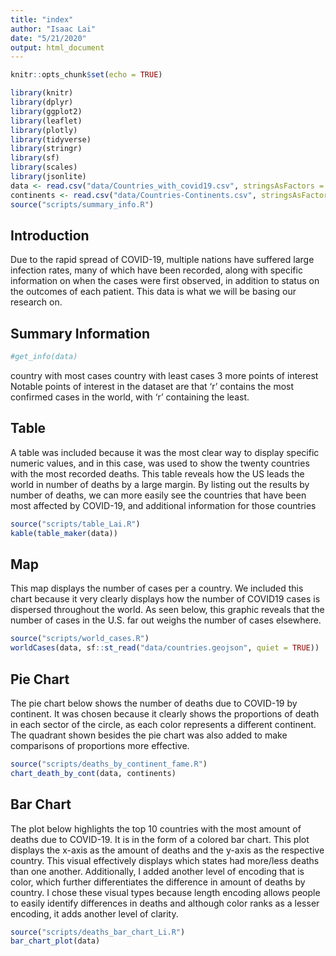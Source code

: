 ```yaml
---
title: "index"
author: "Isaac Lai"
date: "5/21/2020"
output: html_document
---
```


```r
knitr::opts_chunk$set(echo = TRUE)
```

```r
library(knitr)
library(dplyr)
library(ggplot2)
library(leaflet)
library(plotly)
library(tidyverse)
library(stringr)
library(sf)
library(scales)
library(jsonlite)
data <- read.csv("data/Countries_with_covid19.csv", stringsAsFactors = FALSE)
continents <- read.csv("data/Countries-Continents.csv", stringsAsFactors = FALSE)
source("scripts/summary_info.R")
```

## Introduction
Due to the rapid spread of COVID-19, multiple nations have suffered large infection rates, many of which have been recorded, along with specific information on when the cases were first observed, in addition to status on the outcomes of each patient. This data is what we will be basing our research on.

## Summary Information
```r
#get_info(data)
```
country with most cases
country with least cases
3 more points of interest
Notable points of interest in the dataset are that 'r ' contains the most confirmed cases in the world, with 'r ' containing the least. 


## Table
A table was included because it was the most clear way to display specific numeric values, and in this case, was used to show the twenty countries with the most recorded deaths. This table reveals how the US leads the world in number of deaths by a large margin. By listing out the results by number of deaths, we can more easily see the countries that have been most affected by COVID-19, and additional information for those countries
```r
source("scripts/table_Lai.R")
kable(table_maker(data))
```

## Map
This map displays the number of cases per a country. We included this chart because it very clearly displays how the number of COVID19 cases is dispersed throughout the world. As seen below, this graphic reveals that the number of cases in the U.S. far out weighs the number of cases elsewhere.
```r
source("scripts/world_cases.R")
worldCases(data, sf::st_read("data/countries.geojson", quiet = TRUE))
```

## Pie Chart
The pie chart below shows the number of deaths due to COVID-19 by continent. It was chosen because it clearly shows the proportions of death in each sector of the circle, as each color represents a different continent. The quadrant shown besides the pie chart was also added to make comparisons of proportions more effective. 
```r
source("scripts/deaths_by_continent_fame.R")
chart_death_by_cont(data, continents)
```

## Bar Chart

The plot below highlights the top 10 countries with the most amount of deaths due to COVID-19. It is in the form of a colored bar chart. This plot displays the x-axis as the amount of deaths and the y-axis as the respective country. This visual effectively displays which states had more/less deaths than one another. Additionally, I added another level of encoding that is color, which further differentiates the difference in amount of deaths by country. I chose these visual types because length encoding allows people to easily identify differences in deaths and although color ranks as a lesser encoding, it adds another level of clarity.
```r
source("scripts/deaths_bar_chart_Li.R")
bar_chart_plot(data)
```
